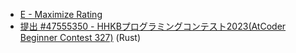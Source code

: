 
<Meta title="ABC327/ABC327-E" />
<Slide src={Png} label="ABC327 E - Maximize Rating" />

- [E \- Maximize Rating](https://atcoder.jp/contests/abc327/tasks/abc327_e)
- [提出 \#47555350 \- HHKBプログラミングコンテスト2023\(AtCoder Beginner Contest 327\)](https://atcoder.jp/contests/abc327/submissions/47555350) (Rust)
